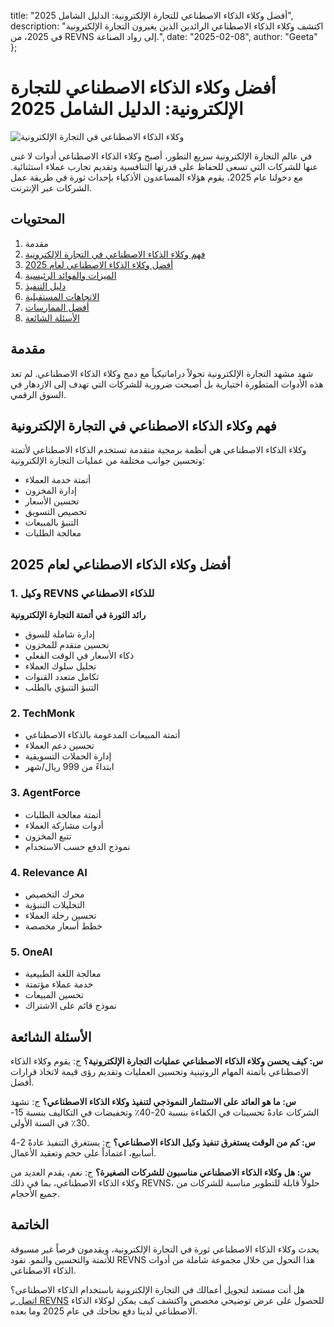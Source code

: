   title: "أفضل وكلاء الذكاء الاصطناعي للتجارة الإلكترونية: الدليل الشامل 2025",
  description: "اكتشف وكلاء الذكاء الاصطناعي الرائدين الذين يغيرون التجارة الإلكترونية في 2025، من REVNS إلى رواد الصناعة.",
  date: "2025-02-08",
  author: "Geeta"
};

# أفضل وكلاء الذكاء الاصطناعي للتجارة الإلكترونية: الدليل الشامل 2025

![وكلاء الذكاء الاصطناعي في التجارة الإلكترونية](/images/blog/ai-agents-ecommerce.jpeg)

في عالم التجارة الإلكترونية سريع التطور، أصبح وكلاء الذكاء الاصطناعي أدوات لا غنى عنها للشركات التي تسعى للحفاظ على قدرتها التنافسية وتقديم تجارب عملاء استثنائية. مع دخولنا عام 2025، يقوم هؤلاء المساعدون الأذكياء بإحداث ثورة في طريقة عمل الشركات عبر الإنترنت.

## المحتويات

1. مقدمة
2. [فهم وكلاء الذكاء الاصطناعي في التجارة الإلكترونية](#فهم-وكلاء-الذكاء-الاصطناعي)
3. [أفضل وكلاء الذكاء الاصطناعي لعام 2025](#أفضل-وكلاء-الذكاء-الاصطناعي)
4. [الميزات والفوائد الرئيسية](#الميزات-والفوائد)
5. [دليل التنفيذ](#دليل-التنفيذ)
6. [الاتجاهات المستقبلية](#الاتجاهات-المستقبلية)
7. [أفضل الممارسات](#أفضل-الممارسات)
8. [الأسئلة الشائعة](#الأسئلة-الشائعة)

## مقدمة

شهد مشهد التجارة الإلكترونية تحولاً دراماتيكياً مع دمج وكلاء الذكاء الاصطناعي. لم تعد هذه الأدوات المتطورة اختيارية بل أصبحت ضرورية للشركات التي تهدف إلى الازدهار في السوق الرقمي.

## فهم وكلاء الذكاء الاصطناعي في التجارة الإلكترونية

وكلاء الذكاء الاصطناعي هي أنظمة برمجية متقدمة تستخدم الذكاء الاصطناعي لأتمتة وتحسين جوانب مختلفة من عمليات التجارة الإلكترونية:

- أتمتة خدمة العملاء
- إدارة المخزون
- تحسين الأسعار
- تخصيص التسويق
- التنبؤ بالمبيعات
- معالجة الطلبات

## أفضل وكلاء الذكاء الاصطناعي لعام 2025

### 1. وكيل REVNS للذكاء الاصطناعي
**رائد الثورة في أتمتة التجارة الإلكترونية**
- إدارة شاملة للسوق
- تحسين متقدم للمخزون
- ذكاء الأسعار في الوقت الفعلي
- تحليل سلوك العملاء
- تكامل متعدد القنوات
- التنبؤ التنبؤي بالطلب

### 2. TechMonk
- أتمتة المبيعات المدعومة بالذكاء الاصطناعي
- تحسين دعم العملاء
- إدارة الحملات التسويقية
- ابتداءً من 999 ريال/شهر

### 3. AgentForce
- أتمتة معالجة الطلبات
- أدوات مشاركة العملاء
- تتبع المخزون
- نموذج الدفع حسب الاستخدام

### 4. Relevance AI
- محرك التخصيص
- التحليلات التنبؤية
- تحسين رحلة العملاء
- خطط أسعار مخصصة

### 5. OneAI
- معالجة اللغة الطبيعية
- خدمة عملاء مؤتمتة
- تحسين المبيعات
- نموذج قائم على الاشتراك

## الأسئلة الشائعة

**س: كيف يحسن وكلاء الذكاء الاصطناعي عمليات التجارة الإلكترونية؟**
ج: يقوم وكلاء الذكاء الاصطناعي بأتمتة المهام الروتينية وتحسين العمليات وتقديم رؤى قيمة لاتخاذ قرارات أفضل.

**س: ما هو العائد على الاستثمار النموذجي لتنفيذ وكلاء الذكاء الاصطناعي؟**
ج: تشهد الشركات عادةً تحسينات في الكفاءة بنسبة 20-40٪ وتخفيضات في التكاليف بنسبة 15-30٪ في السنة الأولى.

**س: كم من الوقت يستغرق تنفيذ وكيل الذكاء الاصطناعي؟**
ج: يستغرق التنفيذ عادةً 2-4 أسابيع، اعتماداً على حجم وتعقيد الأعمال.

**س: هل وكلاء الذكاء الاصطناعي مناسبون للشركات الصغيرة؟**
ج: نعم، يقدم العديد من وكلاء الذكاء الاصطناعي، بما في ذلك REVNS، حلولاً قابلة للتطوير مناسبة للشركات من جميع الأحجام.

## الخاتمة

يحدث وكلاء الذكاء الاصطناعي ثورة في التجارة الإلكترونية، ويقدمون فرصاً غير مسبوقة للأتمتة والتحسين والنمو. تقود REVNS هذا التحول من خلال مجموعة شاملة من أدوات الذكاء الاصطناعي.

هل أنت مستعد لتحويل أعمالك في التجارة الإلكترونية باستخدام الذكاء الاصطناعي؟ [اتصل بـ REVNS](https://www.revns.com/contact) للحصول على عرض توضيحي مخصص واكتشف كيف يمكن لوكلاء الذكاء الاصطناعي لدينا دفع نجاحك في عام 2025 وما بعده.
